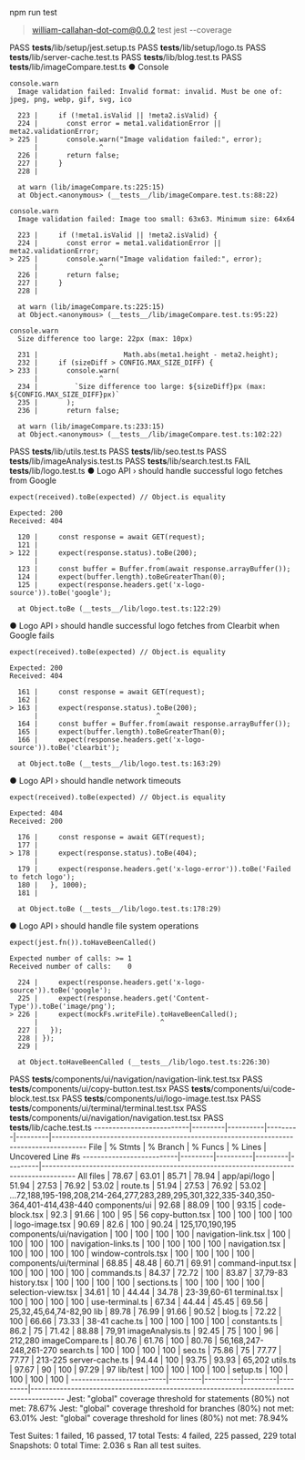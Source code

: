 npm run test

> william-callahan-dot-com@0.0.2 test
> jest --coverage

 PASS  __tests__/lib/setup/jest.setup.ts
 PASS  __tests__/lib/setup/logo.ts
 PASS  __tests__/lib/server-cache.test.ts
 PASS  __tests__/lib/blog.test.ts
 PASS  __tests__/lib/imageCompare.test.ts
  ● Console

    console.warn
      Image validation failed: Invalid format: invalid. Must be one of: jpeg, png, webp, gif, svg, ico

      223 |     if (!meta1.isValid || !meta2.isValid) {
      224 |       const error = meta1.validationError || meta2.validationError;
    > 225 |       console.warn("Image validation failed:", error);
          |               ^
      226 |       return false;
      227 |     }
      228 |

      at warn (lib/imageCompare.ts:225:15)
      at Object.<anonymous> (__tests__/lib/imageCompare.test.ts:88:22)

    console.warn
      Image validation failed: Image too small: 63x63. Minimum size: 64x64

      223 |     if (!meta1.isValid || !meta2.isValid) {
      224 |       const error = meta1.validationError || meta2.validationError;
    > 225 |       console.warn("Image validation failed:", error);
          |               ^
      226 |       return false;
      227 |     }
      228 |

      at warn (lib/imageCompare.ts:225:15)
      at Object.<anonymous> (__tests__/lib/imageCompare.test.ts:95:22)

    console.warn
      Size difference too large: 22px (max: 10px)

      231 |                     Math.abs(meta1.height - meta2.height);
      232 |     if (sizeDiff > CONFIG.MAX_SIZE_DIFF) {
    > 233 |       console.warn(
          |               ^
      234 |         `Size difference too large: ${sizeDiff}px (max: ${CONFIG.MAX_SIZE_DIFF}px)`
      235 |       );
      236 |       return false;

      at warn (lib/imageCompare.ts:233:15)
      at Object.<anonymous> (__tests__/lib/imageCompare.test.ts:102:22)

 PASS  __tests__/lib/utils.test.ts
 PASS  __tests__/lib/seo.test.ts
 PASS  __tests__/lib/imageAnalysis.test.ts
 PASS  __tests__/lib/search.test.ts
 FAIL  __tests__/lib/logo.test.ts
  ● Logo API › should handle successful logo fetches from Google

    expect(received).toBe(expected) // Object.is equality

    Expected: 200
    Received: 404

      120 |     const response = await GET(request);
      121 |
    > 122 |     expect(response.status).toBe(200);
          |                             ^
      123 |     const buffer = Buffer.from(await response.arrayBuffer());
      124 |     expect(buffer.length).toBeGreaterThan(0);
      125 |     expect(response.headers.get('x-logo-source')).toBe('google');

      at Object.toBe (__tests__/lib/logo.test.ts:122:29)

  ● Logo API › should handle successful logo fetches from Clearbit when Google fails

    expect(received).toBe(expected) // Object.is equality

    Expected: 200
    Received: 404

      161 |     const response = await GET(request);
      162 |
    > 163 |     expect(response.status).toBe(200);
          |                             ^
      164 |     const buffer = Buffer.from(await response.arrayBuffer());
      165 |     expect(buffer.length).toBeGreaterThan(0);
      166 |     expect(response.headers.get('x-logo-source')).toBe('clearbit');

      at Object.toBe (__tests__/lib/logo.test.ts:163:29)

  ● Logo API › should handle network timeouts

    expect(received).toBe(expected) // Object.is equality

    Expected: 404
    Received: 200

      176 |     const response = await GET(request);
      177 |
    > 178 |     expect(response.status).toBe(404);
          |                             ^
      179 |     expect(response.headers.get('x-logo-error')).toBe('Failed to fetch logo');
      180 |   }, 1000);
      181 |

      at Object.toBe (__tests__/lib/logo.test.ts:178:29)

  ● Logo API › should handle file system operations

    expect(jest.fn()).toHaveBeenCalled()

    Expected number of calls: >= 1
    Received number of calls:    0

      224 |     expect(response.headers.get('x-logo-source')).toBe('google');
      225 |     expect(response.headers.get('Content-Type')).toBe('image/png');
    > 226 |     expect(mockFs.writeFile).toHaveBeenCalled();
          |                              ^
      227 |   });
      228 | });
      229 |

      at Object.toHaveBeenCalled (__tests__/lib/logo.test.ts:226:30)

 PASS  __tests__/components/ui/navigation/navigation-link.test.tsx
 PASS  __tests__/components/ui/copy-button.test.tsx
 PASS  __tests__/components/ui/code-block.test.tsx
 PASS  __tests__/components/ui/logo-image.test.tsx
 PASS  __tests__/components/ui/terminal/terminal.test.tsx
 PASS  __tests__/components/ui/navigation/navigation.test.tsx
 PASS  __tests__/lib/cache.test.ts
--------------------------|---------|----------|---------|---------|---------------------------------------------------------------------------------------
File                      | % Stmts | % Branch | % Funcs | % Lines | Uncovered Line #s
--------------------------|---------|----------|---------|---------|---------------------------------------------------------------------------------------
All files                 |   78.67 |    63.01 |   85.71 |   78.94 |
 app/api/logo             |   51.94 |    27.53 |   76.92 |   53.02 |
  route.ts                |   51.94 |    27.53 |   76.92 |   53.02 | ...72,188,195-198,208,214-264,277,283,289,295,301,322,335-340,350-364,401-414,438-440
 components/ui            |   92.68 |    88.09 |     100 |   93.15 |
  code-block.tsx          |    92.3 |    91.66 |     100 |      95 | 56
  copy-button.tsx         |     100 |      100 |     100 |     100 |
  logo-image.tsx          |   90.69 |     82.6 |     100 |   90.24 | 125,170,190,195
 components/ui/navigation |     100 |      100 |     100 |     100 |
  navigation-link.tsx     |     100 |      100 |     100 |     100 |
  navigation-links.ts     |     100 |      100 |     100 |     100 |
  navigation.tsx          |     100 |      100 |     100 |     100 |
  window-controls.tsx     |     100 |      100 |     100 |     100 |
 components/ui/terminal   |   68.85 |    48.48 |   60.71 |   69.91 |
  command-input.tsx       |     100 |      100 |     100 |     100 |
  commands.ts             |   84.37 |    72.72 |     100 |   83.87 | 37,79-83
  history.tsx             |     100 |      100 |     100 |     100 |
  sections.ts             |     100 |      100 |     100 |     100 |
  selection-view.tsx      |   34.61 |       10 |   44.44 |   34.78 | 23-39,60-61
  terminal.tsx            |     100 |      100 |     100 |     100 |
  use-terminal.ts         |   67.34 |    44.44 |   45.45 |   69.56 | 25,32,45,64,74-82,90
 lib                      |   89.78 |    76.99 |   91.66 |   90.52 |
  blog.ts                 |   72.22 |      100 |   66.66 |   73.33 | 38-41
  cache.ts                |     100 |      100 |     100 |     100 |
  constants.ts            |    86.2 |       75 |   71.42 |   88.88 | 79,91
  imageAnalysis.ts        |   92.45 |       75 |     100 |      96 | 212,280
  imageCompare.ts         |   80.76 |    61.76 |     100 |   80.76 | 56,168,247-248,261-270
  search.ts               |     100 |      100 |     100 |     100 |
  seo.ts                  |   75.86 |       75 |   77.77 |   77.77 | 213-225
  server-cache.ts         |   94.44 |      100 |   93.75 |   93.93 | 65,202
  utils.ts                |   97.67 |       90 |     100 |   97.29 | 97
 lib/test                 |     100 |      100 |     100 |     100 |
  setup.ts                |     100 |      100 |     100 |     100 |
--------------------------|---------|----------|---------|---------|---------------------------------------------------------------------------------------
Jest: "global" coverage threshold for statements (80%) not met: 78.67%
Jest: "global" coverage threshold for branches (80%) not met: 63.01%
Jest: "global" coverage threshold for lines (80%) not met: 78.94%

Test Suites: 1 failed, 16 passed, 17 total
Tests:       4 failed, 225 passed, 229 total
Snapshots:   0 total
Time:        2.036 s
Ran all test suites.